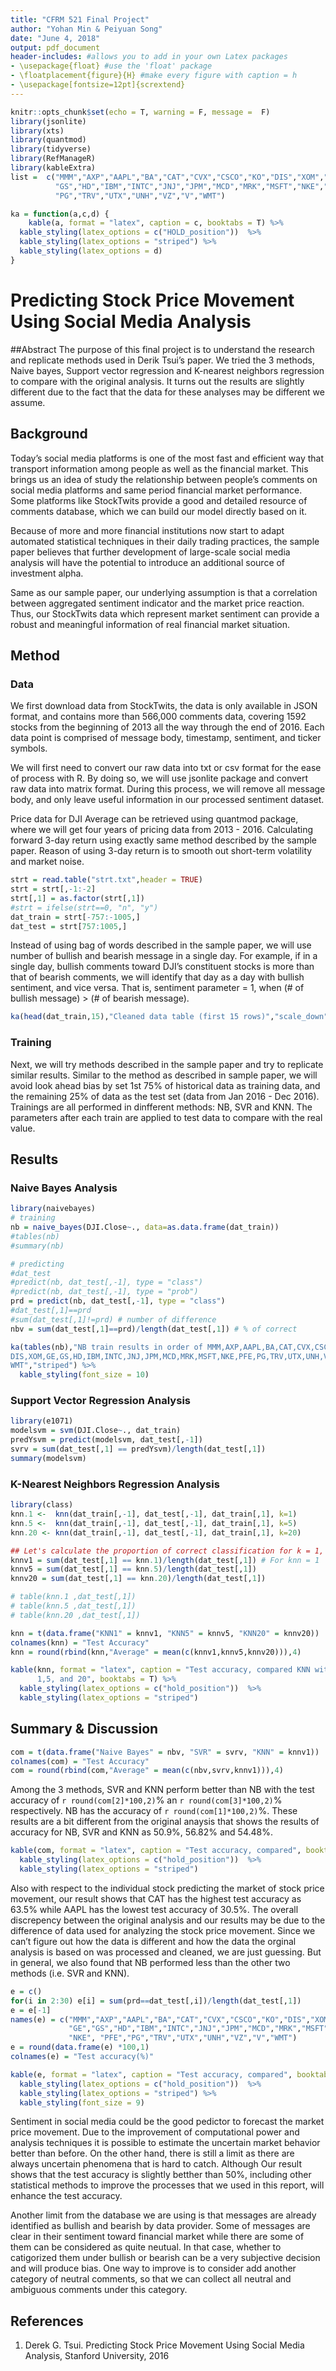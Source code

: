 ```yaml
---
title: "CFRM 521 Final Project"
author: "Yohan Min & Peiyuan Song"
date: "June 4, 2018"
output: pdf_document
header-includes: #allows you to add in your own Latex packages
- \usepackage{float} #use the 'float' package
- \floatplacement{figure}{H} #make every figure with caption = h
- \usepackage[fontsize=12pt]{scrextend}
---
```



```r
knitr::opts_chunk$set(echo = T, warning = F, message =  F)
library(jsonlite)
library(xts)
library(quantmod)
library(tidyverse)
library(RefManageR)
library(kableExtra)
list =  c("MMM","AXP","AAPL","BA","CAT","CVX","CSCO","KO","DIS","XOM","GE",
          "GS","HD","IBM","INTC","JNJ","JPM","MCD","MRK","MSFT","NKE","PFE",
          "PG","TRV","UTX","UNH","VZ","V","WMT")

ka = function(a,c,d) {
    kable(a, format = "latex", caption = c, booktabs = T) %>%
  kable_styling(latex_options = c("HOLD_position"))  %>%
  kable_styling(latex_options = "striped") %>%
  kable_styling(latex_options = d)
}

```


# Predicting Stock Price Movement Using Social Media Analysis

##Abstract
The purpose of this final project is to understand the research and replicate methods used in Derik Tsui's paper. We tried the 3 methods, Naive bayes, Support vector regression and K-nearest neighbors regression to compare with the original analysis. It turns out the results are slightly different due to the fact that the data for these analyses may be different we assume. 


## Background
Today's social media platforms is one of the most fast and efficient way that transport information among people as well as the financial market. This brings us an idea of study the relationship between people's comments on social media platforms and same period financial market performance. Some platforms like StockTwits provide a good and detailed resource of comments database, which we can build our model directly based on it.

Because of more and more financial institutions now start to adapt automated statistical techniques in their daily trading practices, the sample paper believes that further development of large-scale social media analysis will have the potential to introduce an additional source of investment alpha.

Same as our sample paper, our underlying assumption is that a correlation between aggregated sentiment indicator and the market price reaction. Thus, our StockTwits data which represent market sentiment can provide a robust and meaningful information of real financial market situation. 


## Method
### Data
We first download data from StockTwits, the data is only available in JSON format, and contains more than 566,000 comments data, covering 1592 stocks from the beginning of 2013 all the way through the end of 2016. Each data point is comprised of message body, timestamp, sentiment, and ticker symbols. 

We will first need to convert our raw data into txt or csv format for the ease of process with R. By doing so, we will use jsonlite package and convert raw data into matrix format. During this process, we will remove all message body, and only leave useful information in our processed sentiment dataset.

Price data for DJI Average can be retrieved using quantmod package, where we will get four years of pricing data from 2013 - 2016. Calculating forward 3-day return using exactly same method described by the sample paper. Reason of using 3-day return is to smooth out short-term volatility and market noise. 


```r
strt = read.table("strt.txt",header = TRUE)
strt = strt[,-1:-2]
strt[,1] = as.factor(strt[,1])
#strt = ifelse(strt==0, "n", "y") 
dat_train = strt[-757:-1005,]
dat_test = strt[757:1005,]
```


Instead of using bag of words described in the sample paper, we will use number of bullish and bearish message in a single day. For example, if in a single day, bullish comments toward DJI's constituent stocks is more than that of bearish comments, we will identify that day as a day with bullish sentiment, and vice versa. That is, sentiment parameter = 1, when (# of bullish message) > (# of bearish message).


```r

ka(head(dat_train,15),"Cleaned data table (first 15 rows)","scale_down")

```

### Training 
Next, we will try methods described in the sample paper and try to replicate similar results. Similar to the method as described in sample paper, we will avoid look ahead bias by set 1st 75% of historical data as training data, and the remaining 25% of data as the test set (data from Jan 2016 - Dec 2016). Trainings are all performed in dinfferent methods: NB, SVR and KNN. The parameters after each train are applied to test data to compare with the real value. 

\newpage

## Results
### Naive Bayes Analysis
```r

library(naivebayes)
# training
nb = naive_bayes(DJI.Close~., data=as.data.frame(dat_train))
#tables(nb)
#summary(nb)

# predicting
#dat_test
#predict(nb, dat_test[,-1], type = "class") 
#predict(nb, dat_test[,-1], type = "prob")
prd = predict(nb, dat_test[,-1], type = "class") 
#dat_test[,1]==prd
#sum(dat_test[,1]!=prd) # number of difference
nbv = sum(dat_test[,1]==prd)/length(dat_test[,1]) # % of correct

```

```r

ka(tables(nb),"NB train results in order of MMM,AXP,AAPL,BA,CAT,CVX,CSCO,KO,
DIS,XOM,GE,GS,HD,IBM,INTC,JNJ,JPM,MCD,MRK,MSFT,NKE,PFE,PG,TRV,UTX,UNH,VZ,V,
WMT","striped") %>% 
  kable_styling(font_size = 10)

```

\newpage
\pagebreak

### Support Vector Regression Analysis
```r
library(e1071)
modelsvm = svm(DJI.Close~., dat_train)
predYsvm = predict(modelsvm, dat_test[,-1])
svrv = sum(dat_test[,1] == predYsvm)/length(dat_test[,1])
summary(modelsvm)

```


\pagebreak

### K-Nearest Neighbors Regression Analysis
```r

library(class)
knn.1 <-  knn(dat_train[,-1], dat_test[,-1], dat_train[,1], k=1)
knn.5 <-  knn(dat_train[,-1], dat_test[,-1], dat_train[,1], k=5)
knn.20 <- knn(dat_train[,-1], dat_test[,-1], dat_train[,1], k=20)

## Let's calculate the proportion of correct classification for k = 1, 5 & 20 
knnv1 = sum(dat_test[,1] == knn.1)/length(dat_test[,1]) # For knn = 1
knnv5 = sum(dat_test[,1] == knn.5)/length(dat_test[,1])
knnv20 = sum(dat_test[,1] == knn.20)/length(dat_test[,1])

# table(knn.1 ,dat_test[,1])
# table(knn.5 ,dat_test[,1])
# table(knn.20 ,dat_test[,1])

knn = t(data.frame("KNN1" = knnv1, "KNN5" = knnv5, "KNN20" = knnv20))
colnames(knn) = "Test Accuracy"
knn = round(rbind(knn,"Average" = mean(c(knnv1,knnv5,knnv20))),4)

kable(knn, format = "latex", caption = "Test accuracy, compared KNN with 
      1,5, and 20", booktabs = T) %>%
  kable_styling(latex_options = c("hold_position"))  %>%
  kable_styling(latex_options = "striped")

```

\newpage

## Summary & Discussion

```r

com = t(data.frame("Naive Bayes" = nbv, "SVR" = svrv, "KNN" = knnv1))
colnames(com) = "Test Accuracy"
com = round(rbind(com,"Average" = mean(c(nbv,svrv,knnv1))),4)
```


Among the 3 methods, SVR and KNN perform better than NB with the test accuracy of `r round(com[2]*100,2)`% an `r round(com[3]*100,2)`% respectively. NB has the accuracy of `r round(com[1]*100,2)`%. These results are a bit different from the original anaysis that shows the results of accuracy for NB, SVR and KNN as 50.9%, 56.82% and 54.48%. 


```r

kable(com, format = "latex", caption = "Test accuracy, compared", booktabs = T) %>%
  kable_styling(latex_options = c("hold_position"))  %>%
  kable_styling(latex_options = "striped")
```


Also with respect to the individual stock predicting the market of stock price movement, our result shows that CAT has the highest test accuracy as 63.5% while AAPL has the lowest test accuracy of 30.5%. The overall discrepency between the original analysis and our results may be due to the difference of data used for analyzing the stock price movement. Since we can't figure out how the data is different and how the data the orginal analysis is based on was processed and cleaned, we are just guessing. But in general, we also found that NB performed less than the other two methods (i.e. SVR and KNN). 

```R

e = c()
for(i in 2:30) e[i] = sum(prd==dat_test[,i])/length(dat_test[,1])
e = e[-1]
names(e) = c("MMM","AXP","AAPL","BA","CAT","CVX","CSCO","KO","DIS","XOM",
             "GE","GS","HD","IBM","INTC","JNJ","JPM","MCD","MRK","MSFT",
             "NKE", "PFE","PG","TRV","UTX","UNH","VZ","V","WMT")
e = round(data.frame(e) *100,1)
colnames(e) = "Test accuracy(%)"

kable(e, format = "latex", caption = "Test accuracy, compared", booktabs = T) %>%
  kable_styling(latex_options = c("hold_position"))  %>%
  kable_styling(latex_options = "striped") %>%
  kable_styling(font_size = 9)
```

Sentiment in social media could be the good pedictor to forecast the market price movement. Due to the improvement of computational power and analysis techniques it is possible to estimate the uncertain market behavior better than before. On the other hand, there is still a limit as there are always uncertain phenomena that is hard to catch. Although Our result shows that the test accuracy is slightly betther than 50%, including other statistical methods to improve the processes that we used in this report, will enhance the test accuracy. 

Another limit from the database we are using is that messages are already identified as bullish and bearish by data provider. Some of messages are clear in their sentiment toward financial market while there are some of them can be considered as quite neutual. In that case, whether to catigorized them under bullish or bearish can be a very subjective decision and will produce bias. One way to improve is to consider add another category of neutral comments, so that we can collect all neutral and ambiguous comments under this category.


\newpage

## References
1.	Derek G. Tsui. Predicting Stock Price Movement Using Social Media Analysis, Stanford University, 2016
